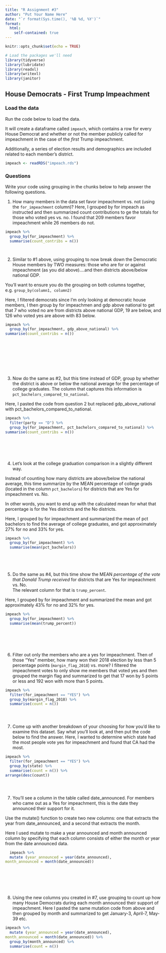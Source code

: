 ```yaml
---
title: "R Assignment #3"
author: "Put Your Name Here"
date: "`r format(Sys.time(), '%B %d, %Y')`"
format:
  html:
    self-contained: true
---
```


```r
knitr::opts_chunk$set(echo = TRUE)

# Load the packages we'll need
library(tidyverse)
library(lubridate)
library(readxl)
library(writexl)
library(janitor)

```

## House Democrats - First Trump Impeachment

### Load the data

Run the code below to load the data.

It will create a dataframe called `impeach`, which contains a row for every House Democrat and whether or not the member publicly called for impeachment in the case of the *first* Trump impeachment.

Additionally, a series of election results and demographics are included related to each member's district.

```r

impeach <- readRDS("impeach.rds")


```

### Questions

Write your code using grouping in the chunks below to help answer the following questions.

1)  How many members in the data set favor impeachment vs. not (using the `for_impeachment` column)?
Here, I grouped by for impeach as instructed and then summarized count contributions to ge the totals for those who voted yes vs. no. I found that 209 members favor impeachment while 26 members do not. 

```r

impeach %>%
  group_by(for_impeachment) %>% 
  summarise(count_contribs = n())




```

2)  Similar to #1 above, using grouping to now break down the Democratic House members by TWO measures: those who are for or against impeachment (as you did above)....and then districts above/below national GDP.  
  
You'll want to ensure you do the grouping on both columns together, e.g. `group_by(column1, column2)`

Here, I filtered democrats since I'm only looking at democratic house members, I then group by for impeachmen and gdp above national to get that 7 who voted no are from districts above national GDP, 19 are below, and 126 who voted yes are above with 83 below.

```r

impeach %>%
  group_by(for_impeachment, gdp_above_national) %>%
summarise(count_contribs = n())

  








```

3)  Now do the same as #2, but this time instead of GDP, group by whether the district is above or below the national average for the percentage of college graduates. The column that captures this information is `pct_bachelors_compared_to_national`.

Here, I pasted the code from question 2 but replaced gdp_above_national with pct_bachelors_compared_to_national.

```r


impeach %>%
  filter(party == "D") %>%
  group_by(for_impeachment, pct_bachelors_compared_to_national) %>%
summarise(count_contribs = n())







```

4)  Let's look at the college graduation comparison in a slightly different way.  
  
Instead of counting how many districts are above/below the national average, this time summarize by the MEAN percentage of college grads (located in the column `pct_bachelors`) for districts that are Yes for impeachment vs. No.  
  
In other words, you want to end up with the calculated mean for what that percentage is for the Yes districts and the No districts.

Here, I grouped by for impeachment and summarized the mean of pct bachelors to find the average of college graduates, and got approximately 27% for no and 33% for yes.

```r

impeach %>%
  group_by(for_impeachment) %>%
  summarise(mean(pct_bachelors))






```

5)  Do the same as #4, but this time show the MEAN *percentage of the vote that Donald Trump received* for districts that are Yes for impeachment vs. No.  
The relevant column for that is `trump_percent`.

Here, I grouped by for impeachment and summarized the mean and got approximately 43% for no and 32% for yes.

```r


impeach %>%
  group_by(for_impeachment) %>%
  summarise(mean(trump_percent))







```

6)  Filter out only the members who are a yes for impeachment. Then of those "Yes" member, how many won their 2018 election by less than 5 percentage points (`margin_flag_2018`) vs. more?
I filtered the impeachment votes to only show me members that voted yes and then grouped the margin flag and summarized to get that 17 won by 5 points or less and 192 won with more than 5 points.

```r

  
impeach %>%
  filter(for_impeachment == "YES") %>%
  group_by(margin_flag_2018) %>%
  summarise(count = n())





```

7)  Come up with another breakdown of your choosing for how you'd like to examine this dataset. Say what you'll look at, and then put the code below to find the answer.
Here, I wanted to determine which state had the most people vote yes for impeachment and found that CA had the most.

```r

  
impeach %>%
  filter(for_impeachment == "YES") %>%
  group_by(state) %>%
  summarise(count = n()) %>%
arrange(desc(count))





```

7)  You'll see a column in the table called date_announced. For members who came out as a Yes for impeachment, this is the date they announced their support for it.  
  
Use the mutate() function to create two new columns: one that extracts the year from date_announced, and a second that extracts the month.

Here I used mutate to make a year announced and month announced column by specifying that each column consists of either the month or year from the date announced data.

```r


  impeach %>%
  mutate (year_announced = year(date_announced), 
month_announced = month(date_announced))
  







```

8) Using the new columns you created in #7, use grouping to count up how many House Democrats during each month announced their support of impeachment.
Here I pasted the same mutation code from above and then grouped by month and summarized to get January-3, April-7, May-39 etc. 

```r

impeach %>%
  mutate (year_announced = year(date_announced), 
month_announced = month(date_announced)) %>%
  group_by(month_announced) %>%
  summarise(count = n())







```



